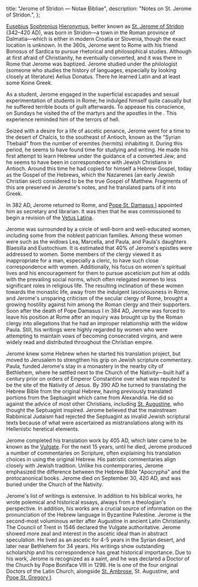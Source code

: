   title: "Jerome of Stridon — Notae Bibliae",
  description: "Notes on St. Jerome of Stridon.",
};

<Initial text="Jerome of Stridon" />

[Eusebius](/glossary/names#eusebius) [Sophronius](/glossary/names#sophronius) [Hieronymus](/glossary/names#jerome), better known as [St. Jerome of Stridon](/glossary/names#jerome) (342–420 AD), was born in Stridon—a town in the Roman province of Dalmatia—which is either in modern Croatia or Slovenia, though the exact location is unknown. In the 360s, Jerome went to Rome with his friend Bonosus of Sardica to pursue rhetorical and philosophical studies. Although at first afraid of Christianity, he eventually converted, and it was there in Rome that Jerome was baptized. Jerome studied under the philologist (someone who studies the history of languages, especially by looking closely at literature) Aelius Donatus. There he learned Latin and at least some Koine Greek.

As a student, Jerome engaged in the superficial escapades and sexual experimentation of students in Rome; he indulged himself quite casually but he suffered terrible bouts of guilt afterwards. To appease his conscience, on Sundays he visited the <Definition lang="latin" anchor="sepulcrum" text="sepulchres" /> of the martyrs and the apostles in the <Definition lang="latin" anchor="catacumbae" text="catacombs" />. This experience reminded him of the terrors of hell.

Seized with a desire for a life of ascetic penance, Jerome went for a time to the desert of Chalcis, to the southeast of Antioch, known as the "Syrian Thebaid" from the number of eremites (hermits) inhabiting it. During this period, he seems to have found time for studying and writing. He made his first attempt to learn Hebrew under the guidance of a converted Jew; and he seems to have been in correspondence with Jewish Christians in Antioch. Around this time he had copied for himself a Hebrew Gospel, today as the Gospel of the Hebrews, which the Nazarenes (an early Jewish Christian sect) considered to be the true Gospel of Matthew. Fragments of this are preserved in Jerome's notes, and he translated parts of it into Greek.

In 382 AD, Jerome returned to Rome, and [Pope St. Damasus I](/people/saints/latin-fathers/damasus-of-rome) appointed him as secretary and librarian. It was then that he was commissioned to begin a revision of the [Vetus Latina](/bible/translations/vetus-latina).

Jerome was surrounded by a circle of well-born and well-educated women, including some from the noblest patrician families. Among these women were such as the widows Lea, Marcella, and Paula, and Paula's daughters Blaesilla and Eustochium. It is estimated that 40% of Jerome's epistles were addressed to women. Some members of the clergy viewed it as inappropriate for a man, especially a cleric, to have such close correspondence with women. Additionally, his focus on women's spiritual lives and his encouragement for them to pursue asceticism put him at odds with the prevailing social norms, which often relegated women to less significant roles in religious life. The resulting inclination of these women towards the monastic life, away from the indulgent lasciviousness in Rome, and Jerome's unsparing criticism of the secular clergy of Rome, brought a growing hostility against him among the Roman clergy and their supporters. Soon after the death of Pope Damasus I in 384 AD, Jerome was forced to leave his position at Rome after an inquiry was brought up by the Roman clergy into allegations that he had an improper relationship with the widow Paula. Still, his writings were highly regarded by women who were attempting to maintain vows of becoming consecrated virgins, and were widely read and distributed throughout the Christian empire.

Jerome knew some Hebrew when he started his translation project, but moved to Jerusalem to strengthen his grip on Jewish scripture commentary. Paula, funded Jerome's stay in a monastery in the nearby city of Bethlehem, where he settled next to the Church of the Nativity—built half a century prior on orders of Emperor Constantine over what was reputed to be the site of the Nativity of Jesus. By 390 AD he turned to translating the Hebrew Bible from the original Hebrew, having previously translated portions from the Septuagint which came from Alexandria. He did so against the advice of most other Christians, including [St. Augustine](/people/saints/latin-fathers/augustine-of-hippo), who thought the Septuagint inspired. Jerome believed that the mainstream Rabbinical Judaism had rejected the Septuagint as invalid Jewish scriptural texts because of what were ascertained as mistranslations along with its Hellenistic heretical elements.

Jerome completed his translation work by 405 AD, which later came to be known as the [Vulgate](/bible/translations/vulgate). For the next 15 years, until he died, Jerome produced a number of commentaries on Scripture, often explaining his translation choices in using the original Hebrew. His patristic commentaries align closely with Jewish tradition. Unlike his contemporaries, Jerome emphasized the difference between the Hebrew Bible "Apocrypha" and the protocanonical books. Jerome died on September 30, 420 AD, and was buried under the Church of the Nativity.

Jerome's list of writings is extensive. In addition to his biblical works, he wrote polemical and historical essays, always from a theologian's perspective. In addition, his works are a crucial source of information on the pronunciation of the Hebrew language in Byzantine Palestine. Jerome is the second-most voluminous writer after Augustine in ancient Latin Christianity. The Council of Trent in 1546 declared the Vulgate authoritative. Jerome showed more zeal and interest in the ascetic ideal than in abstract speculation. He lived as an ascetic for 4-5 years in the Syrian desert, and later near Bethlehem for 34 years. His writings show outstanding scholarship and his correspondence has great historical importance. Due to his work, Jerome is recognized as a saint, and he was declared a Doctor of the Church by Pope Boniface VIII in 1298. He is one of the four original Doctors of the Latin Church, alongside [St. Ambrose](/people/saints/latin-fathers/ambrose-of-milan), St. Augustine, and [Pope St. Gregory I](/people/saints/latin-fathers/gregory-the-great).
